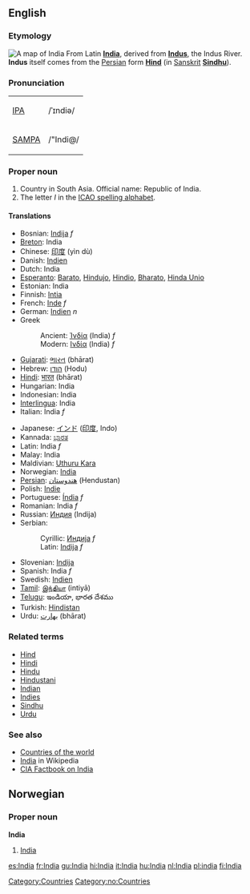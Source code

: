 ==English==
===Etymology===
[[Image:Map_India_Bhopal.png|thumb|right|A map of India]]
From Latin '''[[India]]''', derived from '''[[Indus]]''', the Indus River. '''Indus''' itself comes from the [[Persian]] form '''[[Hind]]''' (in [[Sanskrit]] '''[[Sindhu]]''').

===Pronunciation===
{| border=1 cellpadding=5
| [[w:IPA|IPA]] || /ˈɪndiə/
|-
| [[w:SAMPA|SAMPA]] || /"Indi@/
|}

===Proper noun===
# Country in South Asia. Official name: Republic of India.
# The letter ''I'' in the [[ICAO spelling alphabet]].

====Translations====
{{top}}
*Bosnian: [[Indija]] ''f''
*[[Breton]]: India
*Chinese: [[印度]] (yìn dù)
*Danish: [[Indien]]
*Dutch: India
*[[Esperanto]]: [[Barato]], [[Hindujo]], [[Hindio]], [[Bharato]], [[Hinda Unio]]
*Estonian: India
*Finnish: [[Intia]]
*French: [[Inde]] ''f''
*German: [[Indien]] ''n''
*Greek
*:Ancient: [[Ἰνδία]] (India) ''f''
*:Modern: [[Ινδία]] (India) ''f'' 
*[[Gujarati]]: [[ભારત]] (bhārat)
*Hebrew: [[הודו]] (Hodu)
*[[Hindi]]: [[भारत]] (bhārat)
*Hungarian: India
*Indonesian: India
*[[Interlingua]]: India
*Italian: India ''f''
{{mid}}
*Japanese: [[インド]] ([[印度]], Indo)
*Kannada: [[ಭಾರತ]]
*Latin: India ''f''
*Malay: India
*Maldivian: [[Uthuru Kara]]
*Norwegian: [[#Norwegian|India]]
*[[Persian]]: [[هندوستان]] (Hendustan)
*Polish: [[Indie]]
*Portuguese: [[Índia]] ''f''
*Romanian: India ''f''
*Russian: [[Индия]] (Indija)
*Serbian:
*:Cyrillic: [[Индија]] ''f''
*:Latin: [[Indija]] ''f''
*Slovenian: [[Indija]]
*Spanish: India ''f''
*Swedish: [[Indien]]
*[[Tamil]]: [[இந்தியா]] (intiyā)
*[[Telugu]]: ఇండియా, భారత దేశము 
*Turkish: [[Hindistan]]
*Urdu: [[بهارت]] (bhārat)
{{bottom}}

===Related terms===
*[[Hind]]
*[[Hindi]]
*[[Hindu]]
*[[Hindustani]]
*[[Indian]]
*[[Indies]]
*[[Sindhu]]
*[[Urdu]]

===See also===
* [[Countries of the world]]
* [[w:India|India]] in Wikipedia
* [http://www.cia.gov/cia/publications/factbook/geos/in.html CIA Factbook on India]
[[Category:Countries]]

==Norwegian==
===Proper noun===
[[Category:no:Countries]]
'''India'''
#[[#English|India]]

[[es:India]]
[[fr:India]]
[[gu:India]]
[[hi:India]]
[[it:India]]
[[hu:India]]
[[nl:India]]
[[pl:india]]
[[fi:India]]